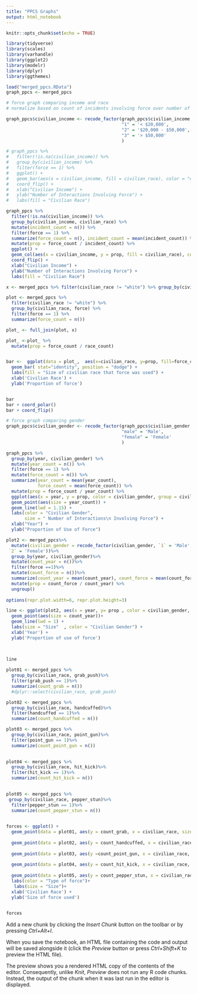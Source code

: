```yaml
---
title: "PPCS Graphs"
output: html_notebook
---
```


```r
knitr::opts_chunk$set(echo = TRUE)
```

```r
library(tidyverse)
library(scales)
library(varhandle)
library(ggplot2)
library(modelr)
library(dplyr)
library(ggthemes) 

load("merged_ppcs.RData")
graph_ppcs <- merged_ppcs

```




```r
# force graph comparing income and race
# normalize based on count of incidents involving force over number of incidents

graph_ppcs$civilian_income <- recode_factor(graph_ppcs$civilian_income,
                                            "1" = '< $20,000',
                                            "2" = '$20,000 - $50,000',
                                            "3" = '> $50,000'
                                            )

# graph_ppcs %>%
#   filter(!is.na(civilian_income)) %>%
#   group_by(civilian_income) %>%
#   filter(force == 1) %>%
#   ggplot() +
#   geom_bar(aes(x = civilian_income, fill = civilian_race), color = "white", position = "dodge") +
#   coord_flip() +
#   xlab("Civilian Income") + 
#   ylab("Number of Interactions Involving Force") +
#   labs(fill = "Civilian Race") 

graph_ppcs %>%
  filter(!is.na(civilian_income)) %>%
  group_by(civilian_income, civilian_race) %>%
  mutate(incident_count = n()) %>%
  filter(force == 1) %>%
  summarize(force_count = n(), incident_count = mean(incident_count)) %>%
  mutate(prop = force_count / incident_count) %>%
  ggplot() +
  geom_col(aes(x = civilian_income, y = prop, fill = civilian_race), color = "white", position = "dodge") +
  coord_flip() +
  xlab("Civilian Income") + 
  ylab("Number of Interactions Involving Force") +
  labs(fill = "Civilian Race") 

```


```r

x <- merged_ppcs %>% filter(civilian_race != "white") %>% group_by(civilian_race) %>% summarize(race_count = n())

plot <- merged_ppcs %>%
  filter(civilian_race != "white") %>%
  group_by(civilian_race, force) %>%
  filter(force == 1) %>%
  summarize(force_count = n())

plot_ <- full_join(plot, x)

plot_ <-plot_ %>%  
  mutate(prop = force_count / race_count) 


bar <-  ggplot(data = plot_,  aes(x=civilian_race, y=prop, fill=force_count)) +
  geom_bar( stat="identity", position = "dodge") + 
  labs(fill = "Size of civilian race that force was used") +
  xlab('Civilian Race') +
  ylab('Proportion of force')


bar
bar + coord_polar()
bar + coord_flip()
```


```r
# force graph comparing gender
graph_ppcs$civilian_gender <- recode_factor(graph_ppcs$civilian_gender,
                                            "male" = 'Male',
                                            "female" = 'Female'
                                            )

graph_ppcs %>%
  group_by(year, civilian_gender) %>%
  mutate(year_count = n()) %>%
  filter(force == 1) %>%
  mutate(force_count = n()) %>%
  summarize(year_count = mean(year_count),
            force_count = mean(force_count)) %>%
  mutate(prop = force_count / year_count) %>%
  ggplot(aes(x = year, y = prop, color = civilian_gender, group = civilian_gender)) +
  geom_point(aes(size = year_count)) + 
  geom_line(lwd = 1.15) + 
  labs(color = "Civilian Gender", 
       size = " Number of Interactions\n Involving Force") +
  xlab("Year") + 
  ylab("Proportion of Use of Force")

```

```r
plot2 <- merged_ppcs%>%
  mutate(civilian_gender = recode_factor(civilian_gender, `1` = 'Male',
 `2` = 'Female'))%>%
  group_by(year, civilian_gender)%>%
  mutate(count_year = n())%>%
  filter(force ==1)%>%
  mutate(count_force = n())%>% 
  summarize(count_year = mean(count_year), count_force = mean(count_force))%>% 
  mutate(prop = count_force / count_year) %>%
  ungroup()
  
options(repr.plot.width=6, repr.plot.height=3)

line <- ggplot(plot2, aes(x = year, y= prop , color = civilian_gender, group=civilian_gender)) +
  geom_point(aes(size = count_year))+
  geom_line(lwd = 1) +
  labs(size = "Size"  , color = "Civilian Gender") +
  xlab('Year') +
  ylab('Proportion of use of force')
  
   

line 


```

```r
plot01 <- merged_ppcs %>%
  group_by(civilian_race, grab_push)%>%
  filter(grab_push == 1)%>%
  summarize(count_grab = n())
  #dplyr::select(civilian_race, grab_push)

plot02 <- merged_ppcs %>%
  group_by(civilian_race, handcuffed)%>%
  filter(handcuffed == 1)%>%
  summarize(count_handcuffed = n())

plot03 <- merged_ppcs %>%
  group_by(civilian_race, point_gun)%>%
  filter(point_gun == 1)%>%
  summarize(count_point_gun = n())
  

plot04 <- merged_ppcs %>%
  group_by(civilian_race, hit_kick)%>%
  filter(hit_kick == 1)%>%
  summarize(count_hit_kick = n())
  

plot05 <- merged_ppcs %>%
 group_by(civilian_race, pepper_stun)%>%
  filter(pepper_stun == 1)%>%
  summarize(count_pepper_stun = n())
  

forces <- ggplot() + 
  geom_point(data = plot01, aes(y = count_grab, x = civilian_race, size = count_grab, color = "Grab or pushed")) + 
  
  geom_point(data = plot02, aes(y = count_handcuffed, x = civilian_race, size = count_handcuffed, color = "Handcuffed")) +
  
  geom_point(data = plot03, aes(y =count_point_gun, x = civilian_race, size = count_point_gun, color = "Point gun")) +
  
  geom_point(data = plot04, aes(y = count_hit_kick, x = civilian_race, size = count_hit_kick, color = "Hit or Kick"))+
  
  geom_point(data = plot05, aes(y = count_pepper_stun, x = civilian_race, size = count_pepper_stun, color = "Peper or Stun")) +
  labs(color = "Type of force")+
   labs(size = "Size")+
  xlab('Civilian Race') +
  ylab('Size of force used')
  

forces

```

Add a new chunk by clicking the *Insert Chunk* button on the toolbar or by pressing *Ctrl+Alt+I*.

When you save the notebook, an HTML file containing the code and output will be saved alongside it (click the *Preview* button or press *Ctrl+Shift+K* to preview the HTML file).

The preview shows you a rendered HTML copy of the contents of the editor. Consequently, unlike *Knit*, *Preview* does not run any R code chunks. Instead, the output of the chunk when it was last run in the editor is displayed.
